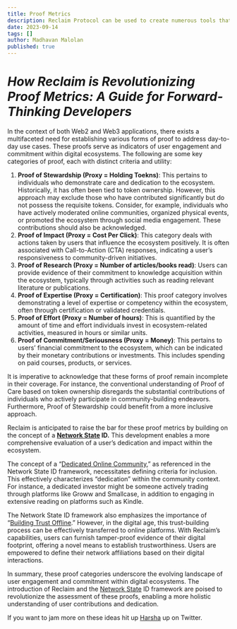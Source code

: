 ---
title: Proof Metrics
description: Reclaim Protocol can be used to create numerous tools that can fastforward us towards a network state.
date: 2023-09-14
tags: []
author: Madhavan Malolan
published: true
---

# _How Reclaim is Revolutionizing Proof Metrics: A Guide for Forward-Thinking Developers_

In the context of both Web2 and Web3 applications, there exists a multifaceted need for establishing various forms of proof to address day-to-day use cases. These proofs serve as indicators of user engagement and commitment within digital ecosystems. The following are some key categories of proof, each with distinct criteria and utility:

1.  **Proof of Stewardship (Proxy = Holding Toekns)**: This pertains to individuals who demonstrate care and dedication to the ecosystem. Historically, it has often been tied to token ownership. However, this approach may exclude those who have contributed significantly but do not possess the requisite tokens. Consider, for example, individuals who have actively moderated online communities, organized physical events, or promoted the ecosystem through social media engagement. These contributions should also be acknowledged.
2.  **Proof of Impact (Proxy = Cost Per Click)**: This category deals with actions taken by users that influence the ecosystem positively. It is often associated with Call-to-Action (CTA) responses, indicating a user’s responsiveness to community-driven initiatives.
3.  **Proof of Research (Proxy = Number of articles/books read)**: Users can provide evidence of their commitment to knowledge acquisition within the ecosystem, typically through activities such as reading relevant literature or publications.
4.  **Proof of Expertise (Proxy = Certification)**: This proof category involves demonstrating a level of expertise or competency within the ecosystem, often through certification or validated credentials.
5.  **Proof of Effort (Proxy = Number of hours)**: This is quantified by the amount of time and effort individuals invest in ecosystem-related activities, measured in hours or similar units.
6.  **Proof of Commitment/Seriousness (Proxy = Money)**: This pertains to users’ financial commitment to the ecosystem, which can be indicated by their monetary contributions or investments. This includes spending on paid courses, products, or services.

It is imperative to acknowledge that these forms of proof remain incomplete in their coverage. For instance, the conventional understanding of Proof of Care based on token ownership disregards the substantial contributions of individuals who actively participate in community-building endeavors. Furthermore, Proof of Stewardship could benefit from a more inclusive approach.

Reclaim is anticipated to raise the bar for these proof metrics by building on the concept of a **[Network State](https://thenetworkstate.com/) ID.** This development enables a more comprehensive evaluation of a user’s dedication and impact within the ecosystem.

The concept of a “[Dedicated Online Community](https://thenetworkstate.com/the-network-state-in-one-thousand-words#:~:text=dedicated%20online%20community),” as referenced in the Network State ID framework, necessitates defining criteria for inclusion. This effectively characterizes “dedication” within the community context. For instance, a dedicated investor might be someone actively trading through platforms like Groww and Smallcase, in addition to engaging in extensive reading on platforms such as Kindle.

The Network State ID framework also emphasizes the importance of “[Building Trust Offline](https://thenetworkstate.com/the-network-state-in-one-thousand-words#:~:text=a%20common%20cause.-,Build%20trust%20offline,-and%20a%20cryptoeconomy).” However, in the digital age, this trust-building process can be effectively transferred to online platforms. With Reclaim’s capabilities, users can furnish tamper-proof evidence of their digital footprint, offering a novel means to establish trustworthiness. Users are empowered to define their network affiliations based on their digital interactions.

In summary, these proof categories underscore the evolving landscape of user engagement and commitment within digital ecosystems. The introduction of Reclaim and the [Network State](https://thenetworkstate.com/) ID framework are poised to revolutionize the assessment of these proofs, enabling a more holistic understanding of user contributions and dedication.

If you want to jam more on these ideas hit up [Harsha](https://twitter.com/HarshaKaramchat) up on Twitter.
